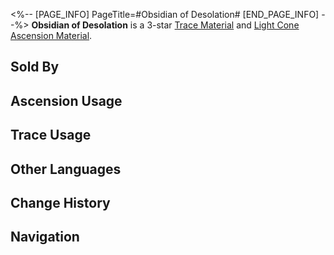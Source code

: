 <%-- [PAGE_INFO]
PageTitle=#Obsidian of Desolation#
[END_PAGE_INFO] --%>
{{Item Infobox
|id          = 110152
|image       = Item Obsidian of Desolation.png{{subst:void|<!--$UPLOAD:<<SpriteOutput/ItemFigures/110152.png>-<Item Obsidian of Desolation.png>-<Item Icons>>-->}}
|type        = Trace Material
|type2       = Light Cone Ascension Material
|invCategory = Upgrade Materials
|rarity      = 3
|effect      = 
|description = A chunk of dark matter captured from the void. Used to level up Traces moderately for {{Color|h|Nihility}} characters.
|source1     = [[Calyx (Great Mine)]]
|source2     = [[Omni-Synthesizer]] &mdash; Material Synthesis
|source3     = [[Embers Exchange]]
|source4     = [[Omni-Synthesizer]] &mdash; Material Exchange
}}
{{Description|No reflections can be seen on the surface of the black prism. Not only does it suck in all the light, it seems to also absorb the wielder's emotions, leaving only a faint feeling of emptiness.<br /><br />''"..."''}}
'''Obsidian of Desolation''' is a 3-star [[Trace Material]] and [[Light Cone Ascension Material]].

==Sold By==
{{Shop Availability}}

==Ascension Usage==
{{Ascension Usage}}

==Trace Usage==
{{Trace Usage}}

==Other Languages==
{{Other Languages
|en   = Obsidian of Desolation
|zhs  = 虚空黑曜
|zht  = 虛空黑曜
|ja   = 虚空の黒曜
|ko   = 허공의 흑요
|es   = Obsidiana del vacío
|fr   = Obsidienne de désolation
|ru   = Обсидиан запустения
|th   = Obsidian of Desolation
|vi   = Ánh Đen Hư Không
|de   = Obsidian der Trostlosigkeit
|id   = Obsidian of Desolation
|pt   = Obsidiana da Desolação
}}

==Change History==
{{Change History|1.0}}

==Navigation==
{{Upgrade Material Navbox}}